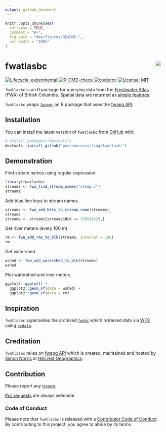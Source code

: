 ```yaml
---
output: github_document
---
```


<!-- README.md is generated from README.Rmd. Please edit that file -->

```r
knitr::opts_chunk$set(
  collapse = TRUE,
  comment = "#>",
  fig.path = "man/figures/README-",
  out.width = "100%"
)
```

# fwatlasbc <img src="man/figures/logo.png" align="right" />

<!-- badges: start -->
[![Lifecycle: experimental](https://img.shields.io/badge/lifecycle-experimental-orange.svg)](https://lifecycle.r-lib.org/articles/stages.html#experimental)
[![R-CMD-check](https://github.com/poissonconsulting/fwatlasbc/workflows/R-CMD-check/badge.svg)](https://github.com/poissonconsulting/fwatlasbc/actions)
[![codecov](https://codecov.io/gh/poissonconsulting/fwatlasbc/branch/main/graph/badge.svg?token=x3TrvhuMbK)](https://codecov.io/gh/poissonconsulting/fwatlasbc)
[![License: MIT](https://img.shields.io/badge/License-MIT-green.svg)](https://opensource.org/licenses/MIT)
<!-- badges: end -->

`fwatlasbc` is an R package for querying data from the [Freshwater Atlas](https://www2.gov.bc.ca/gov/content/data/geographic-data-services/topographic-data/freshwater) (FWA) of British Columbia. 
Spatial data are returned as [simple features](https://github.com/r-spatial/sf).

`fwatlasbc` wraps [`fwapgr`](https://github.com/poissonconsulting/fwapgr) an R package that uses the [fwapg API](https://www.hillcrestgeo.ca/fwapg/index.html).

## Installation

You can install the latest version of `fwatlasbc` from [GitHub](https://github.com/poissonconsulting/fwatlasbc) with:

```r
# install.packages("devtools")
devtools::install_github("poissonconsulting/fwatlasbc")
```

## Demonstration

Find stream names using regular expression.

```r
library(fwatlasbc)
streams <- fwa_find_stream_names("steep c")
streams
```

Add blue line keys to stream names.
```r
streams <- fwa_add_blks_to_stream_name(streams)
streams
streams <- streams[streams$BLK == 356534225,]
```

Get river meters (every 100 m).
```r
rm <- fwa_add_rms_to_blk(streams, interval = 100)
rm
```

Get watershed.
```r
wshed <- fwa_add_watershed_to_blk(streams)
wshed
```

Plot watershed and river meters.
```r
ggplot2::ggplot() +
  ggplot2::geom_sf(data = wshed) +
  ggplot2::geom_sf(data = rm)
```

## Inspiration

`fwatlasbc` supersedes the archived [`fwabc`](https://github.com/poissonconsulting/fwabc) which retrieved data via [WFS](https://openmaps.gov.bc.ca/geo/pub/wfs?service=WFS&version=2.0.0&request=GetFeature&typeName=WHSE_BASEMAPPING.FWA_LAKES_POLY&outputFormat=json&SRSNAME=epsg%3A3005&CQL_FILTER=GNIS_NAME_1=%27Quamichan%20Lake%27) using [`bcdata`](https://github.com/bcgov/bcdata). 

## Creditation

`fwatlasbc` relies on [fwapg API](https://www.hillcrestgeo.ca/fwapg/index.html) which is created, maintained and hosted by [Simon Norris](https://github.com/smnorris/fwapg) at [Hillcrest Geographics](https://hillcrestgeo.ca/main/). 

## Contribution

Please report any [issues](https://github.com/poissonconsulting/fwatlasbc/issues).

[Pull requests](https://github.com/poissonconsulting/fwatlasbc/pulls) are always welcome.

### Code of Conduct

Please note that `fwatlasbc` is released with a [Contributor Code of Conduct](https://contributor-covenant.org/version/2/0/CODE_OF_CONDUCT.html). 
By contributing to this project, you agree to abide by its terms.
